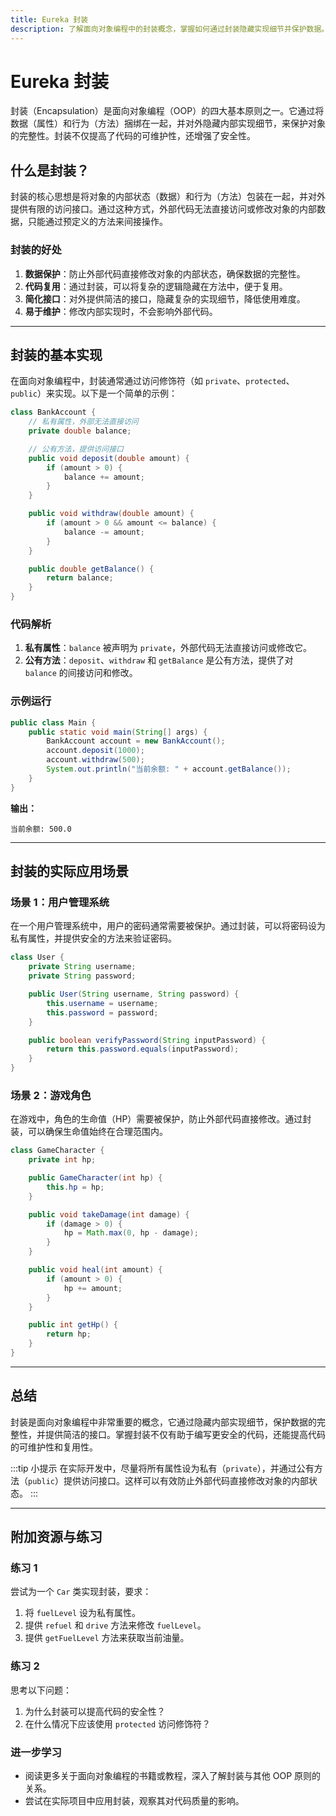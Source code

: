 ```yaml
---
title: Eureka 封装
description: 了解面向对象编程中的封装概念，掌握如何通过封装隐藏实现细节并保护数据。
---
```


# Eureka 封装

封装（Encapsulation）是面向对象编程（OOP）的四大基本原则之一。它通过将数据（属性）和行为（方法）捆绑在一起，并对外隐藏内部实现细节，来保护对象的完整性。封装不仅提高了代码的可维护性，还增强了安全性。

## 什么是封装？

封装的核心思想是将对象的内部状态（数据）和行为（方法）包装在一起，并对外提供有限的访问接口。通过这种方式，外部代码无法直接访问或修改对象的内部数据，只能通过预定义的方法来间接操作。

### 封装的好处
1. **数据保护**：防止外部代码直接修改对象的内部状态，确保数据的完整性。
2. **代码复用**：通过封装，可以将复杂的逻辑隐藏在方法中，便于复用。
3. **简化接口**：对外提供简洁的接口，隐藏复杂的实现细节，降低使用难度。
4. **易于维护**：修改内部实现时，不会影响外部代码。

---

## 封装的基本实现

在面向对象编程中，封装通常通过访问修饰符（如 `private`、`protected`、`public`）来实现。以下是一个简单的示例：

```java
class BankAccount {
    // 私有属性，外部无法直接访问
    private double balance;

    // 公有方法，提供访问接口
    public void deposit(double amount) {
        if (amount > 0) {
            balance += amount;
        }
    }

    public void withdraw(double amount) {
        if (amount > 0 && amount <= balance) {
            balance -= amount;
        }
    }

    public double getBalance() {
        return balance;
    }
}
```

### 代码解析
1. **私有属性**：`balance` 被声明为 `private`，外部代码无法直接访问或修改它。
2. **公有方法**：`deposit`、`withdraw` 和 `getBalance` 是公有方法，提供了对 `balance` 的间接访问和修改。

### 示例运行
```java
public class Main {
    public static void main(String[] args) {
        BankAccount account = new BankAccount();
        account.deposit(1000);
        account.withdraw(500);
        System.out.println("当前余额: " + account.getBalance());
    }
}
```

**输出：**
```
当前余额: 500.0
```

---

## 封装的实际应用场景

### 场景 1：用户管理系统
在一个用户管理系统中，用户的密码通常需要被保护。通过封装，可以将密码设为私有属性，并提供安全的方法来验证密码。

```java
class User {
    private String username;
    private String password;

    public User(String username, String password) {
        this.username = username;
        this.password = password;
    }

    public boolean verifyPassword(String inputPassword) {
        return this.password.equals(inputPassword);
    }
}
```

### 场景 2：游戏角色
在游戏中，角色的生命值（HP）需要被保护，防止外部代码直接修改。通过封装，可以确保生命值始终在合理范围内。

```java
class GameCharacter {
    private int hp;

    public GameCharacter(int hp) {
        this.hp = hp;
    }

    public void takeDamage(int damage) {
        if (damage > 0) {
            hp = Math.max(0, hp - damage);
        }
    }

    public void heal(int amount) {
        if (amount > 0) {
            hp += amount;
        }
    }

    public int getHp() {
        return hp;
    }
}
```

---

## 总结

封装是面向对象编程中非常重要的概念，它通过隐藏内部实现细节，保护数据的完整性，并提供简洁的接口。掌握封装不仅有助于编写更安全的代码，还能提高代码的可维护性和复用性。

:::tip 小提示
在实际开发中，尽量将所有属性设为私有（`private`），并通过公有方法（`public`）提供访问接口。这样可以有效防止外部代码直接修改对象的内部状态。
:::

---

## 附加资源与练习

### 练习 1
尝试为一个 `Car` 类实现封装，要求：
1. 将 `fuelLevel` 设为私有属性。
2. 提供 `refuel` 和 `drive` 方法来修改 `fuelLevel`。
3. 提供 `getFuelLevel` 方法来获取当前油量。

### 练习 2
思考以下问题：
1. 为什么封装可以提高代码的安全性？
2. 在什么情况下应该使用 `protected` 访问修饰符？

### 进一步学习
- 阅读更多关于面向对象编程的书籍或教程，深入了解封装与其他 OOP 原则的关系。
- 尝试在实际项目中应用封装，观察其对代码质量的影响。